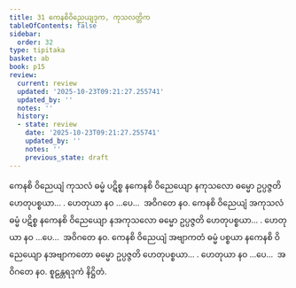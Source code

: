 ```yaml
---
title: 31 ကေနစိဝိညေယျဒုက, ကုသလတ္တိက
tableOfContents: false
sidebar:
  order: 32
type: tipitaka
basket: ab
book: p15
review:
  current: review
  updated: '2025-10-23T09:21:27.255741'
  updated_by: ''
  notes: ''
  history:
  - state: review
    date: '2025-10-23T09:21:27.255741'
    updated_by: ''
    notes: ''
    previous_state: draft
---
```



<ReviewStatus review={frontmatter.review} showDetails={true} />

<HypothesisAnnotation frontmatter={frontmatter} />

<DynamicBreadcrumb />

<Division number="40" book="p15" e="ch" v="40" p="226">

<Paragraph number="115" book="p15">
ကေနစိ ဝိညေယျံ ကုသလံ ဓမ္မံ ပဋိစ္စ နကေနစိ ဝိညေယျော နကုသလော ဓမ္မော ဥပ္ပဇ္ဇတိ ဟေတုပစ္စယာ… . ဟေတုယာ နဝ …ပေ…  အဝိဂတေ နဝ.
</Paragraph>

<Paragraph number="116" book="p15">
ကေနစိ ဝိညေယျံ အကုသလံ ဓမ္မံ ပဋိစ္စ နကေနစိ ဝိညေယျော နအကုသလော ဓမ္မော ဥပ္ပဇ္ဇတိ ဟေတုပစ္စယာ… . ဟေတုယာ နဝ …ပေ…  အဝိဂတေ နဝ.
</Paragraph>

<Paragraph number="117" book="p15">
ကေနစိ ဝိညေယျံ အဗျာကတံ ဓမ္မံ ပစ္စယာ နကေနစိ ဝိညေယျော နအဗျာကတော ဓမ္မော ဥပ္ပဇ္ဇတိ ဟေတုပစ္စယာ… . ဟေတုယာ နဝ …ပေ…  အဝိဂတေ နဝ.

</Paragraph>
</Division>

<Paragraph number="118" type="center" book="p15">
စူဠန္တရဒုကံ နိဋ္ဌိတံ.
</Paragraph>